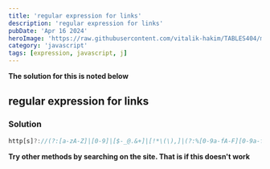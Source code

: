 ```yaml
---
title: 'regular expression for links'
description: 'regular expression for links'
pubDate: 'Apr 16 2024'
heroImage: 'https://raw.githubusercontent.com/vitalik-hakim/TABLES404/main/error_b/JavaScript.png'
category: 'javascript'
tags: [expression, javascript, j]
---
```


**The solution for this is noted below**

## regular expression for links

### Solution

```javascript
http[s]?://(?:[a-zA-Z]|[0-9]|[$-_@.&+]|[!*\(\),]|(?:%[0-9a-fA-F][0-9a-fA-F]))+
```

**Try other methods by searching on the site. That is if this doesn't work**
